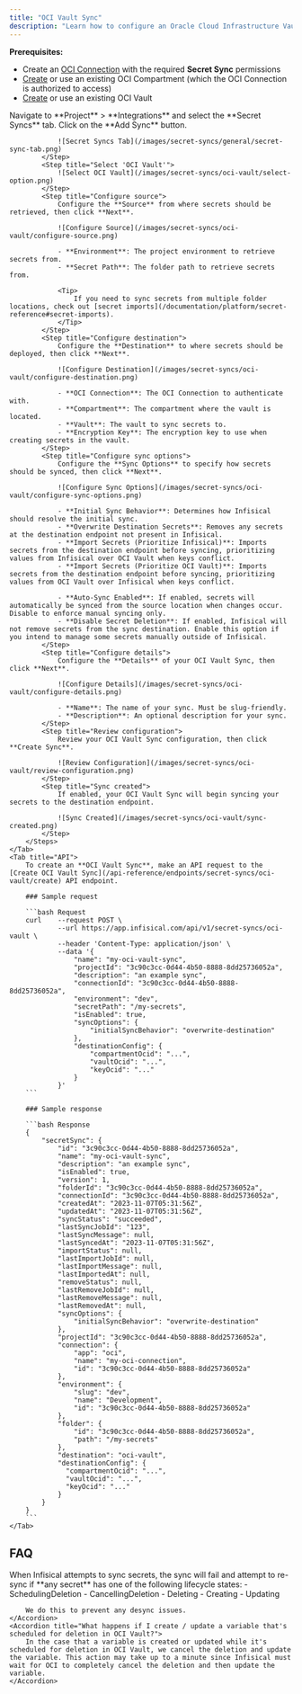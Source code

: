 ```yaml
---
title: "OCI Vault Sync"
description: "Learn how to configure an Oracle Cloud Infrastructure Vault Sync for Infisical."
---
```


**Prerequisites:**
- Create an [OCI Connection](/integrations/app-connections/oci) with the required **Secret Sync** permissions
- [Create](https://docs.oracle.com/en-us/iaas/Content/Identity/compartments/To_create_a_compartment.htm) or use an existing OCI Compartment (which the OCI Connection is authorized to access)
- [Create](https://docs.oracle.com/en-us/iaas/Content/KeyManagement/Tasks/managingvaults_topic-To_create_a_new_vault.htm#createnewvault) or use an existing OCI Vault

<Tabs>
    <Tab title="Infisical UI">
        <Steps>
            <Step title="Add Sync">
                Navigate to **Project** > **Integrations** and select the **Secret Syncs** tab. Click on the **Add Sync** button.

                ![Secret Syncs Tab](/images/secret-syncs/general/secret-sync-tab.png)
            </Step>
            <Step title="Select 'OCI Vault'">
                ![Select OCI Vault](/images/secret-syncs/oci-vault/select-option.png)
            </Step>
            <Step title="Configure source">
                Configure the **Source** from where secrets should be retrieved, then click **Next**.

                ![Configure Source](/images/secret-syncs/oci-vault/configure-source.png)

                - **Environment**: The project environment to retrieve secrets from.
                - **Secret Path**: The folder path to retrieve secrets from.

                <Tip>
                    If you need to sync secrets from multiple folder locations, check out [secret imports](/documentation/platform/secret-reference#secret-imports).
                </Tip>
            </Step>
            <Step title="Configure destination">
                Configure the **Destination** to where secrets should be deployed, then click **Next**.

                ![Configure Destination](/images/secret-syncs/oci-vault/configure-destination.png)

                - **OCI Connection**: The OCI Connection to authenticate with.
                - **Compartment**: The compartment where the vault is located.
                - **Vault**: The vault to sync secrets to.
                - **Encryption Key**: The encryption key to use when creating secrets in the vault.
            </Step>
            <Step title="Configure sync options">
                Configure the **Sync Options** to specify how secrets should be synced, then click **Next**.

                ![Configure Sync Options](/images/secret-syncs/oci-vault/configure-sync-options.png)

                - **Initial Sync Behavior**: Determines how Infisical should resolve the initial sync.
                - **Overwrite Destination Secrets**: Removes any secrets at the destination endpoint not present in Infisical.
                - **Import Secrets (Prioritize Infisical)**: Imports secrets from the destination endpoint before syncing, prioritizing values from Infisical over OCI Vault when keys conflict.
                - **Import Secrets (Prioritize OCI Vault)**: Imports secrets from the destination endpoint before syncing, prioritizing values from OCI Vault over Infisical when keys conflict.

                - **Auto-Sync Enabled**: If enabled, secrets will automatically be synced from the source location when changes occur. Disable to enforce manual syncing only.
                - **Disable Secret Deletion**: If enabled, Infisical will not remove secrets from the sync destination. Enable this option if you intend to manage some secrets manually outside of Infisical.
            </Step>
            <Step title="Configure details">
                Configure the **Details** of your OCI Vault Sync, then click **Next**.

                ![Configure Details](/images/secret-syncs/oci-vault/configure-details.png)

                - **Name**: The name of your sync. Must be slug-friendly.
                - **Description**: An optional description for your sync.
            </Step>
            <Step title="Review configuration">
                Review your OCI Vault Sync configuration, then click **Create Sync**.

                ![Review Configuration](/images/secret-syncs/oci-vault/review-configuration.png)
            </Step>
            <Step title="Sync created">
                If enabled, your OCI Vault Sync will begin syncing your secrets to the destination endpoint.

                ![Sync Created](/images/secret-syncs/oci-vault/sync-created.png)
            </Step>
        </Steps>
    </Tab>
    <Tab title="API">
        To create an **OCI Vault Sync**, make an API request to the [Create OCI Vault Sync](/api-reference/endpoints/secret-syncs/oci-vault/create) API endpoint.

        ### Sample request

        ```bash Request
        curl    --request POST \
                --url https://app.infisical.com/api/v1/secret-syncs/oci-vault \
                --header 'Content-Type: application/json' \
                --data '{
                    "name": "my-oci-vault-sync",
                    "projectId": "3c90c3cc-0d44-4b50-8888-8dd25736052a",
                    "description": "an example sync",
                    "connectionId": "3c90c3cc-0d44-4b50-8888-8dd25736052a",
                    "environment": "dev",
                    "secretPath": "/my-secrets",
                    "isEnabled": true,
                    "syncOptions": {
                        "initialSyncBehavior": "overwrite-destination"
                    },
                    "destinationConfig": {
                        "compartmentOcid": "...",
                        "vaultOcid": "...",
                        "keyOcid": "..."
                    }
                }'
        ```

        ### Sample response

        ```bash Response
        {
            "secretSync": {
                "id": "3c90c3cc-0d44-4b50-8888-8dd25736052a",
                "name": "my-oci-vault-sync",
                "description": "an example sync",
                "isEnabled": true,
                "version": 1,
                "folderId": "3c90c3cc-0d44-4b50-8888-8dd25736052a",
                "connectionId": "3c90c3cc-0d44-4b50-8888-8dd25736052a",
                "createdAt": "2023-11-07T05:31:56Z",
                "updatedAt": "2023-11-07T05:31:56Z",
                "syncStatus": "succeeded",
                "lastSyncJobId": "123",
                "lastSyncMessage": null,
                "lastSyncedAt": "2023-11-07T05:31:56Z",
                "importStatus": null,
                "lastImportJobId": null,
                "lastImportMessage": null,
                "lastImportedAt": null,
                "removeStatus": null,
                "lastRemoveJobId": null,
                "lastRemoveMessage": null,
                "lastRemovedAt": null,
                "syncOptions": {
                    "initialSyncBehavior": "overwrite-destination"
                },
                "projectId": "3c90c3cc-0d44-4b50-8888-8dd25736052a",
                "connection": {
                    "app": "oci",
                    "name": "my-oci-connection",
                    "id": "3c90c3cc-0d44-4b50-8888-8dd25736052a"
                },
                "environment": {
                    "slug": "dev",
                    "name": "Development",
                    "id": "3c90c3cc-0d44-4b50-8888-8dd25736052a"
                },
                "folder": {
                    "id": "3c90c3cc-0d44-4b50-8888-8dd25736052a",
                    "path": "/my-secrets"
                },
                "destination": "oci-vault",
                "destinationConfig": {
                  "compartmentOcid": "...",
                  "vaultOcid": "...",
                  "keyOcid": "..."
                }
            }
        }
        ```
    </Tab>
</Tabs>

## FAQ

<AccordionGroup>
    <Accordion title="How are non-active lifecycle states treated?">
        When Infisical attempts to sync secrets, the sync will fail and attempt to re-sync if **any secret** has one of the following lifecycle states:
        - SchedulingDeletion
        - CancellingDeletion
        - Deleting
        - Creating
        - Updating

        We do this to prevent any desync issues.
    </Accordion>
    <Accordion title="What happens if I create / update a variable that's scheduled for deletion in OCI Vault?">
        In the case that a variable is created or updated while it's scheduled for deletion in OCI Vault, we cancel the deletion and update the variable. This action may take up to a minute since Infisical must wait for OCI to completely cancel the deletion and then update the variable.
    </Accordion>
</AccordionGroup>
